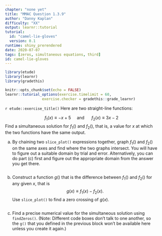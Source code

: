 ```yaml
---
chapter: "none yet"
title: "MMAC Question 1.3.9"
author: "Danny Kaplan"
difficulty: "XX"
output: learnr::tutorial
tutorial:
  id: "camel-lie-gloves"
  version: 0.1
runtime: shiny_prerendered
date: 2020-07-07 
tags: [zeros, simultaneous equations, third]
id: camel-lie-gloves
---
```


```r
library(etude)
library(learnr)
library(gradethis)

knitr::opts_chunk$set(echo = FALSE)
learnr::tutorial_options(exercise.timelimit = 60, 
                 exercise.checker = gradethis::grade_learnr)
```


`r etude::exercise_title()` Here are two straight-line functions:

$$f_1(x) \equiv - x + 5 \ \ \ \ \ \mbox{and}\ \ \ \ \ \ f_2(x) \equiv 3x - 2$$
Find a simultaneous solution for $f_1()$ and $f_2()$, that is, a value for $x$ at which the two functions have the same output.

(a) By chaining two  `slice_plot()` expressions together, graph $f_1()$ and $f_2()$ on the same axes and find where the two graphs intersect. You will have to figure out a suitable domain by trial and error. Alternatively, you can do part (c) first and figure out the appropriate domain from the answer you get there.

```r

```

(b) Construct a function $g()$ that is the difference between $f_1()$ and $f_2()$ for any given $x$, that is
$$g(x) \equiv f_1(x) - f_2(x) .$$ Use `slice_plot()` to find a zero crossing of $g(x)$.

```r

```

(c) Find a precise numerical value for the simultaneous solution using `findZeros()`. (Note: Different code boxes don't talk to one another, so the `g()` that you defined in the previous block won't be available here unless you create it again.) 

```r

```

